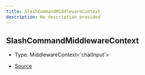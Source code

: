```yaml
---
title: SlashCommandMiddlewareContext
description: No description provided
---
```


## SlashCommandMiddlewareContext

- Type: MiddlewareContext\<'chatInput'>

- [Source](https://github.com/underctrl-io/commandkit/blob/f8cc07d11d2ae5ed7f529adff1649936223e27b2/packages/commandkit/src/app/commands/Context.ts#L65)